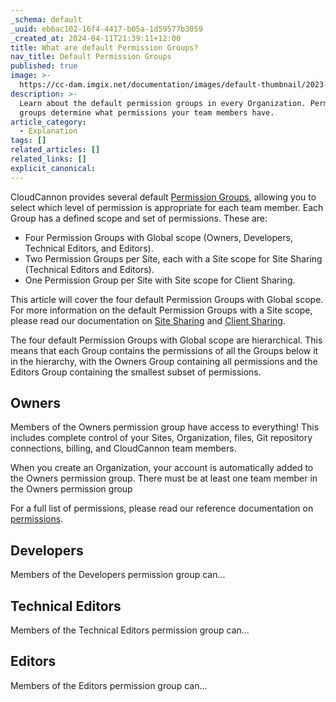 ```yaml
---
_schema: default
_uuid: eb6ac102-16f4-4417-b05a-1d59577b3059
_created_at: 2024-04-11T21:39:11+12:00
title: What are default Permission Groups?
nav_title: Default Permission Groups
published: true
image: >-
  https://cc-dam.imgix.net/documentation/images/default-thumbnail/2023-Q4/CloudCannon-Documentation-Thumbnail.png
description: >-
  Learn about the default permission groups in every Organization. Permission
  groups determine what permissions your team members have.
article_category:
  - Explanation
tags: []
related_articles: []
related_links: []
explicit_canonical:
---
```

CloudCannon provides several default [Permission Groups](/documentation/articles/what-are-permission-groups/), allowing you to select which level of permission is appropriate for each team member. Each Group has a defined scope and set of permissions. These are:

* Four Permission Groups with Global scope (Owners, Developers, Technical Editors, and Editors).
* Two Permission Groups per Site, each with a Site scope for  Site Sharing (Technical Editors and Editors).
* One Permission Group per Site with Site scope for Client Sharing.

This article will cover the four default Permission Groups with Global scope. For more information on the default Permission Groups with a Site scope, please read our documentation on [Site Sharing](/documentation/articles/share-a-site-with-site-sharing/) and [Client Sharing](/documentation/articles/share-a-site-with-client-sharing/).

The four default Permission Groups with Global scope are hierarchical. This means that each Group contains the permissions of all the Groups below it in the hierarchy, with the Owners Group containing all permissions and the Editors Group containing the smallest subset of permissions.

## Owners

Members of the Owners permission group have access to everything! This includes complete control of your Sites, Organization, files, Git repository connections, billing, and CloudCannon team members.

When you create an Organization, your account is automatically added to the Owners permission group. There must be at least one team member in the Owners permission group

For a full list of permissions, please read our reference documentation on [permissions](/documentation/articles/permissions-reference/).

## Developers

Members of the Developers permission group can...

## Technical Editors

Members of the Technical Editors permission group can...

## Editors

Members of the Editors permission group can...